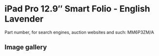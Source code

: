 
# iPad Pro 12.9″ Smart Folio - English Lavender

Part number, for search engines, auction websites and such: MM6P3ZM/A

## Image gallery

<div style={{ width: '100%', maxWidth: '768px' }}>
<GalleryComponent
    images={[
      {
        original: "/everysource/MM6P3.webp",
        thumbnail: "/everypreview/MM6P3.webp",
      }
    ]}
  />
</div>